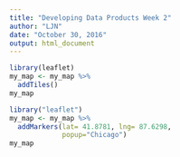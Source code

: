 ```yaml
---
title: "Developing Data Products Week 2"
author: "LJN"
date: "October 30, 2016"
output: html_document
---
```


```r
library(leaflet)
my_map <- my_map %>%
  addTiles()
my_map
```

```r
library("leaflet")
my_map <- my_map %>%
  addMarkers(lat= 41.8781, lng= 87.6298,
             popup="Chicago")
my_map

```


